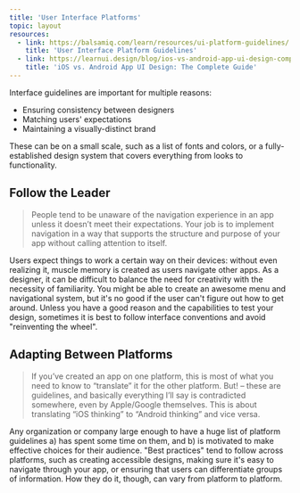 ```yaml
---
title: 'User Interface Platforms'
topic: layout
resources:
  - link: https://balsamiq.com/learn/resources/ui-platform-guidelines/
    title: 'User Interface Platform Guidelines'
  - link: https://learnui.design/blog/ios-vs-android-app-ui-design-complete-guide.html
    title: 'iOS vs. Android App UI Design: The Complete Guide'
---
```


Interface guidelines are important for multiple reasons:

- Ensuring consistency between designers
- Matching users' expectations
- Maintaining a visually-distinct brand

These can be on a small scale, such as a list of fonts and colors, or a fully-established design system that covers everything from looks to functionality.

## Follow the Leader

<Blockquote
  link="https://developer.apple.com/design/human-interface-guidelines/tvos/app-architecture/navigation/"
  author="Apple"
  title="Human Interface Guidelines: Navigation"
>
  <p>
    People tend to be unaware of the navigation experience in an app unless it doesn’t meet their expectations. Your job is to implement navigation in a way that supports the structure and purpose of your app without calling attention to itself.
  </p>
</Blockquote>

Users expect things to work a certain way on their devices: without even realizing it, muscle memory is created as users navigate other apps. As a designer, it can be difficult to balance the need for creativity with the necessity of familiarity. You might be able to create an awesome menu and navigational system, but it's no good if the user can't figure out how to get around. Unless you have a good reason and the capabilities to test your design, sometimes it is best to follow interface conventions and avoid "reinventing the wheel".

## Adapting Between Platforms

<Blockquote
  link="https://learnui.design/blog/ios-vs-android-app-ui-design-complete-guide.html"
  author="Erik D. Kennedy via Learn UI Design"
  title="iOS vs. Android App UI Design: The Complete Guide"
>
  <p>
    If you’ve created an app on one platform, this is most of what you need to know to “translate” it for the other platform. But! – these are guidelines, and basically everything I’ll say is contradicted somewhere, even by Apple/Google themselves. This is about translating “iOS thinking” to “Android thinking” and vice versa.
  </p>
</Blockquote>

Any organization or company large enough to have a huge list of platform guidelines a) has spent some time on them, and b) is motivated to make effective choices for their audience. "Best practices" tend to follow across platforms, such as creating accessible designs, making sure it's easy to navigate through your app, or ensuring that users can differentiate groups of information. How they do it, though, can vary from platform to platform.
